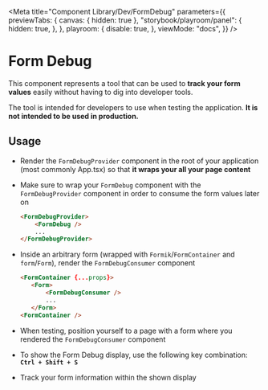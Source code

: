 
<Meta
    title="Component Library/Dev/FormDebug"
    parameters={{
        previewTabs: {
            canvas: { hidden: true },
            "storybook/playroom/panel": {
                hidden: true,
            },
        },
        playroom: {
            disable: true,
        },
        viewMode: "docs",
    }}
/>

# Form Debug

This component represents a tool that can be used to **track your form values** easily without having to dig into developer tools.

The tool is intended for developers to use when testing the application. **It is not intended to be used in production.**

## Usage

 - Render the `FormDebugProvider` component in the root of your application (most commonly App.tsx) so that **it wraps your all your page content**

 - Make sure to wrap your `FormDebug` component with the `FormDebugProvider` component in order to consume the form values later on

    ```html
    <FormDebugProvider>
        <FormDebug />
        ...
    </FormDebugProvider>
    ```

 - Inside an arbitrary form (wrapped with `Formik`/`FormContainer` and `form`/`Form`), render the `FormDebugConsumer` component

     ```html
    <FormContainer {...props}>
        <Form>
            <FormDebugConsumer />
            ...
        </Form>
    <FormContainer />
    ```

 - When testing, position yourself to a page with a form where you rendered the `FormDebugConsumer` component

 - To show the Form Debug display, use the following key combination: **`Ctrl + Shift + S`**

 - Track your form information within the shown display